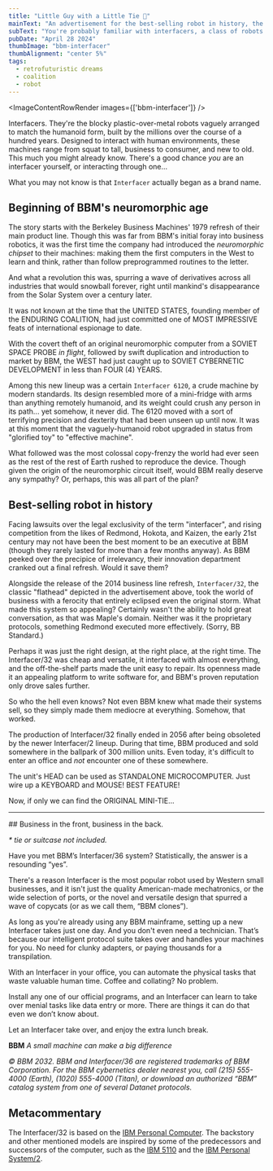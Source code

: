 ```yaml
---
title: "Little Guy with a Little Tie 👔"
mainText: "An advertisement for the best-selling robot in history, the original interfacer series from BBM."
subText: "You're probably familiar with interfacers, a class of robots designed to interact with human environments. But have you met /the/ Interfacer?"
pubDate: "April 28 2024"
thumbImage: "bbm-interfacer"
thumbAlignment: "center 5%"
tags:
  - retrofuturistic dreams
  - coalition
  - robot
---
```



<ImageContentRowRender 
  images={['bbm-interfacer']}
/>

Interfacers. They're the blocky plastic-over-metal robots vaguely arranged to match the humanoid form, built by the millions over the course of a hundred years. Designed to interact with human environments, these machines range from squat to tall, business to consumer, and new to old. This much you might already know. There's a good chance *you* are an interfacer yourself, or interacting through one...

What you may not know is that `Interfacer` actually began as a brand name.

## Beginning of BBM's neuromorphic age

The story starts with the Berkeley Business Machines' 1979 refresh of their main product line. Though this was far from BBM's initial foray into business robotics, it was the first time the company had introduced the *neuromorphic chipset* to their machines: making them the first computers in the West to learn and think, rather than follow preprogrammed routines to the letter. 

And what a revolution this was, spurring a wave of derivatives across all industries that would snowball forever, right until mankind's disappearance from the Solar System over a century later.

<QuoteRow author={AuthorUniserve} >
It was not known at the time that the UNITED STATES, founding member of the ENDURING COALITION, had just committed one of MOST IMPRESSIVE feats of international espionage to date. 

With the covert theft of an original neuromorphic computer from a SOVIET SPACE PROBE *in flight*, followed by swift duplication and introduction to market by BBM, the WEST had just caught up to SOVIET CYBERNETIC DEVELOPMENT in less than FOUR (4) YEARS.
</QuoteRow>

Among this new lineup was a certain `Interfacer 6120`, a crude machine by modern standards. Its design resembled more of a mini-fridge with arms than anything remotely humanoid, and its weight could crush any person in its path... yet somehow, it never did. The 6120 moved with a sort of terrifying precision and dexterity that had been unseen up until now. It was at this moment that the vaguely-humanoid robot upgraded in status from "glorified toy" to "effective machine".

What followed was the most colossal copy-frenzy the world had ever seen as the rest of the rest of Earth rushed to reproduce the device. Though given the origin of the neuromorphic circuit itself, would BBM really deserve any sympathy? Or, perhaps, this was all part of the plan?

## Best-selling robot in history

Facing lawsuits over the legal exclusivity of the term "interfacer", and rising competition from the likes of Redmond, Hokota, and Kaizen, the early 21st century may not have been the best moment to be an executive at BBM (though they rarely lasted for more than a few months anyway). As BBM peeked over the precipice of irrelevancy, their innovation department cranked out a final refresh. Would it save them?

Alongside the release of the 2014 business line refresh, `Interfacer/32`, the classic "flathead" depicted in the advertisement above, took the world of business with a ferocity that entirely eclipsed even the original storm. What made this system so appealing? Certainly wasn't the ability to hold great conversation, as that was Maple's domain. Neither was it the proprietary protocols, something Redmond executed more effectively. (Sorry, BB Standard.)

Perhaps it was just the right design, at the right place, at the right time. The Interfacer/32 was cheap and versatile, it interfaced with almost everything, and the off-the-shelf parts made the unit easy to repair. Its openness made it an appealing platform to write software for, and BBM's proven reputation only drove sales further.

So who the hell even knows? Not even BBM knew what made their systems sell, so they simply made them mediocre at everything. Somehow, that worked.

The production of Interfacer/32 finally ended in 2056 after being obsoleted by the newer Interfacer/2 lineup. During that time, BBM produced and sold somewhere in the ballpark of 300 million units. Even today, it's difficult to enter an office and *not* encounter one of these somewhere.

<QuoteRow author={AuthorUniserve} >
The unit's HEAD can be used as STANDALONE MICROCOMPUTER. Just wire up a KEYBOARD and MOUSE! BEST FEATURE!

Now, if only we can find the ORIGINAL MINI-TIE...
</QuoteRow>

---

<QuoteRow author={AuthorCAN} transcription>
## Business in the front, business in the back.

*\* tie or suitcase not included.*

Have you met BBM’s Interfacer/36 system? Statistically, the answer is a resounding “yes”.

There's a reason Interfacer is the most popular robot used by Western small businesses, and it isn't just the quality American-made mechatronics, or the wide selection of ports, or the novel and versatile design that spurred a wave of copycats (or as we call them, “BBM clones”).

As long as you're already using any BBM mainframe, setting up a new Interfacer takes just one day. And you don't even need a technician. That’s because our intelligent protocol suite takes over and handles your machines for you. No need for clunky adapters, or paying thousands for a transpilation.

With an Interfacer in your office, you can automate the physical tasks that waste valuable human time. Coffee and collating? No problem. 

Install any one of our official programs, and an Interfacer can learn to take over menial tasks like data entry or more. There are things it can do that even we don’t know about. 

Let an Interfacer take over, and enjoy the extra lunch break.

**BBM**
*A small machine can make a big difference*

*© BBM 2032. BBM and Interfacer/36 are registered trademarks of BBM Corporation. For the BBM cybernetics dealer nearest you, call (215) 555-4000 (Earth), (1020) 555-4000 (Titan), or download an authorized “BBM” catalog system from one of several Datanet protocols.*
</QuoteRow>

## Metacommentary

The Interfacer/32 is based on the [IBM Personal Computer](https://en.wikipedia.org/wiki/IBM_Personal_Computer). The backstory and other mentioned models are inspired by some of the predecessors and successors of the computer, such as the [IBM 5110](https://en.wikipedia.org/wiki/IBM_5110) and the [IBM Personal System/2](https://en.wikipedia.org/wiki/IBM_PS/2).